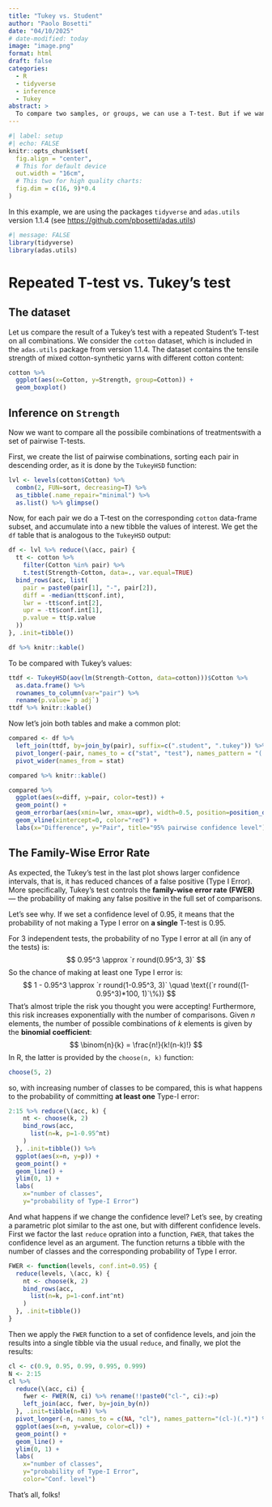```yaml
---
title: "Tukey vs. Student"
author: "Paolo Bosetti"
date: "04/10/2025"
# date-modified: today
image: "image.png"
format: html
draft: false
categories: 
  - R
  - tidyverse
  - inference
  - Tukey
abstract: >
  To compare two samples, or groups, we can use a T-test. But if we want to compare more than two groups, we need to use Tukey's test. In this post we investigate the reason why a Tukey's test is more appropriate and robust than a set of pairwise T-tests for all possible combinations of groups. This is also an excuse to illustrate the power of `purrr` and `dplyr` packages, specifically for the use of `map`/`reduce`, `join_left`, and `pivot_longer`/`pivot_wider` functions.
---
```


```r
#| label: setup
#| echo: FALSE
knitr::opts_chunk$set(
  fig.align = "center",
  # This for default device
  out.width = "16cm",
  # This two for high quality charts:
  fig.dim = c(16, 9)*0.4
)
```

:::{.callout-note title="Packages that we need"}
In this example, we are using the packages `tidyverse` and `adas.utils` version 1.1.4 (see <https://github.com/pbosetti/adas.utils>)

```r
#| message: FALSE
library(tidyverse)
library(adas.utils)
```
:::

# Repeated T-test vs. Tukey's test

## The dataset

Let us compare the result of a Tukey's test with a repeated Student's T-test on all combinations. We consider the `cotton` dataset, which is included in the `adas.utils` package from version 1.1.4. The dataset contains the tensile strength of mixed cotton-synthetic yarns with different cotton content:

```r
cotton %>% 
  ggplot(aes(x=Cotton, y=Strength, group=Cotton)) +
  geom_boxplot()
```

## Inference on `Strength`

Now we want to compare all the possibile combinations of treatmentswith a set of pairwise T-tests.

First, we create the list of pairwise combinations, sorting each pair in descending order, as it is done by the `TukeyHSD` function:

```r
lvl <- levels(cotton$Cotton) %>% 
  combn(2, FUN=sort, decreasing=T) %>% 
  as_tibble(.name_repair="minimal") %>% 
  as.list() %>% glimpse()
```

Now, for each pair we do a T-test on the corresponding `cotton` data-frame subset, and accumulate into a new tibble the values of interest. We get the `df` table that is analogous to the `TukeyHSD` output:

```r
df <- lvl %>% reduce(\(acc, pair) {
  tt <- cotton %>% 
    filter(Cotton %in% pair) %>% 
    t.test(Strength~Cotton, data=., var.equal=TRUE)
  bind_rows(acc, list(
    pair = paste0(pair[1], "-", pair[2]),
    diff = -median(tt$conf.int),
    lwr = -tt$conf.int[2],
    upr = -tt$conf.int[1],
    p.value = tt$p.value
  ))
}, .init=tibble()) 

df %>% knitr::kable()
```

To be compared with Tukey's values:

```r
ttdf <- TukeyHSD(aov(lm(Strength~Cotton, data=cotton)))$Cotton %>% 
  as.data.frame() %>% 
  rownames_to_column(var="pair") %>% 
  rename(p.value=`p adj`)
ttdf %>% knitr::kable()
```

Now let's join both tables and make a common plot:

```r
compared <- df %>% 
  left_join(ttdf, by=join_by(pair), suffix=c(".student", ".tukey")) %>% 
  pivot_longer(-pair, names_to = c("stat", "test"), names_pattern = "(.*)\\.(student|tukey)$") %>% 
  pivot_wider(names_from = stat)

compared %>% knitr::kable()
```

```r
compared %>%
  ggplot(aes(x=diff, y=pair, color=test)) + 
  geom_point() + 
  geom_errorbar(aes(xmin=lwr, xmax=upr), width=0.5, position=position_dodge()) + 
  geom_vline(xintercept=0, color="red") +
  labs(x="Difference", y="Pair", title="95% pairwise confidence level")
```

## The Family-Wise Error Rate

:::{.callout-important title="The Family-Wise Error Rate"}
As expected, the Tukey's test in the last plot shows larger confidence intervals, that is, it has reduced chances of a false positive (Type I Error). More specifically, Tukey's test controls the **family-wise error rate (FWER)** --- the probability of making any false positive in the full set of comparisons.
:::

Let's see why. If we set a confidence level of 0.95, it means that the probability of not making a Type I error on **a single** T-test is 0.95.

For 3 independent tests, the probability of no Type I error at all (in any of the tests) is:
$$
0.95^3 \approx `r round(0.95^3, 3)`
$$
So the chance of making at least one Type I error is:
$$
1 - 0.95^3 \approx `r round(1-0.95^3, 3)` \quad \text{(`r round((1-0.95^3)*100, 1)`\%)}
$$
That's almost triple the risk you thought you were accepting! Furthermore, this risk increases exponentially with the number of comparisons. Given $n$ elements, the number of possible combinations of $k$ elements is given by the **binomial coefficient**:
$$
\binom{n}{k} = \frac{n!}{k!(n-k)!}
$$
In R, the latter is provided by the `choose(n, k)` function:
```r
choose(5, 2)
```

so, with increasing number of classes to be compared, this is what happens to the probability of committing **at least one** Type-I error:

```r
2:15 %>% reduce(\(acc, k) {
    nt <- choose(k, 2)
    bind_rows(acc,
      list(n=k, p=1-0.95^nt)
    )
  }, .init=tibble()) %>% 
  ggplot(aes(x=n, y=p)) +
  geom_point() +
  geom_line() +
  ylim(0, 1) +
  labs(
    x="number of classes", 
    y="probability of Type-I Error")
```

And what happens if we change the confidence level? Let's see, by creating a parametric plot similar to the ast one, but with different confidence levels. First we factor the last `reduce` opration into a function, `FWER`, that takes the confidence level as an argument. The function returns a tibble with the number of classes and the corresponding probability of Type I error.

```r
FWER <- function(levels, conf.int=0.95) {
  reduce(levels, \(acc, k) {
    nt <- choose(k, 2)
    bind_rows(acc,
      list(n=k, p=1-conf.int^nt)
    )
  }, .init=tibble()) 
}
```

Then we apply the `FWER` function to a set of confidence levels, and join the results into a single tibble via the usual `reduce`, and finally, we plot the results:

```r
cl <- c(0.9, 0.95, 0.99, 0.995, 0.999) 
N <- 2:15
cl %>% 
  reduce(\(acc, ci) {
    fwer <- FWER(N, ci) %>% rename(!!paste0("cl-", ci):=p)
    left_join(acc, fwer, by=join_by(n))
  }, .init=tibble(n=N)) %>% 
  pivot_longer(-n, names_to = c(NA, "cl"), names_pattern="(cl-)(.*)") %>% 
  ggplot(aes(x=n, y=value, color=cl)) + 
  geom_point() + 
  geom_line() + 
  ylim(0, 1) + 
  labs(
    x="number of classes", 
    y="probability of Type-I Error", 
    color="Conf. level")
```





:::thatsall
That's all, folks!
:::